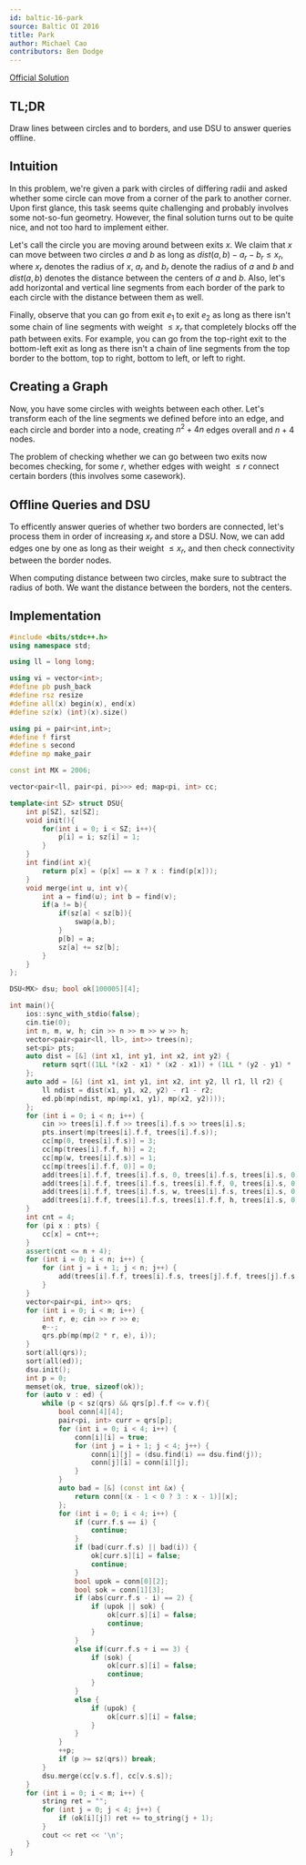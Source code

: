 ```yaml
---
id: baltic-16-park
source: Baltic OI 2016
title: Park
author: Michael Cao
contributors: Ben Dodge
---
```


[Official Solution](https://boi.cses.fi/files/boi2016_solutions.zip)

## TL;DR

Draw lines between circles and to borders, and use DSU to answer queries
offline.

## Intuition

In this problem, we're given a park with circles of differing radii and asked
whether some circle can move from a corner of the park to another corner. Upon
first glance, this task seems quite challenging and probably involves some
not-so-fun geometry. However, the final solution turns out to be quite nice, and
not too hard to implement either.

Let's call the circle you are moving around between exits $x$. We claim that $x$
can move between two circles $a$ and $b$ as long as
$dist(a, b) - a_r - b_r \leq x_r$, where $x_r$ denotes the radius of $x$, $a_r$
and $b_r$ denote the radius of $a$ and $b$ and $dist(a, b)$ denotes the distance
between the centers of $a$ and $b$. Also, let's add horizontal and vertical line
segments from each border of the park to each circle with the distance between
them as well.

Finally, observe that you can go from exit $e_1$ to exit $e_2$ as long as there
isn't some chain of line segments with weight $\leq x_r$ that completely blocks
off the path between exits. For example, you can go from the top-right exit to
the bottom-left exit as long as there isn't a chain of line segments from the
top border to the bottom, top to right, bottom to left, or left to right.

## Creating a Graph

Now, you have some circles with weights between each other. Let's transform each
of the line segments we defined before into an edge, and each circle and border
into a node, creating $n ^ 2 + 4n$ edges overall and $n + 4$ nodes.

The problem of checking whether we can go between two exits now becomes
checking, for some $r$, whether edges with weight $\leq r$ connect certain
borders (this involves some casework).

## Offline Queries and DSU

To efficently answer queries of whether two borders are connected, let's process
them in order of increasing $x_r$ and store a DSU. Now, we can add edges one by
one as long as their weight $\leq x_r$, and then check connectivity between the
border nodes.

<Warning>
	When computing distance between two circles, make sure to subtract the radius
	of both. We want the distance between the borders, not the centers.
</Warning>

## Implementation

```cpp
#include <bits/stdc++.h>
using namespace std;

using ll = long long;

using vi = vector<int>;
#define pb push_back
#define rsz resize
#define all(x) begin(x), end(x)
#define sz(x) (int)(x).size()

using pi = pair<int,int>;
#define f first
#define s second
#define mp make_pair

const int MX = 2006;

vector<pair<ll, pair<pi, pi>>> ed; map<pi, int> cc;

template<int SZ> struct DSU{
	int p[SZ], sz[SZ];
	void init(){
		for(int i = 0; i < SZ; i++){
			p[i] = i; sz[i] = 1;
		}
	}
	int find(int x){
		return p[x] = (p[x] == x ? x : find(p[x]));
	}
	void merge(int u, int v){
		int a = find(u); int b = find(v);
		if(a != b){
			if(sz[a] < sz[b]){
				swap(a,b);
			}
			p[b] = a;
			sz[a] += sz[b];
		}
	}
};

DSU<MX> dsu; bool ok[100005][4];

int main(){
	ios::sync_with_stdio(false);
	cin.tie(0);
	int n, m, w, h; cin >> n >> m >> w >> h;
	vector<pair<pair<ll, ll>, int>> trees(n);
	set<pi> pts;
	auto dist = [&] (int x1, int y1, int x2, int y2) {
		return sqrt((1LL *(x2 - x1) * (x2 - x1)) + (1LL * (y2 - y1) * (y2 - y1)));
	};
	auto add = [&] (int x1, int y1, int x2, int y2, ll r1, ll r2) {
		ll ndist = dist(x1, y1, x2, y2) - r1 - r2;
		ed.pb(mp(ndist, mp(mp(x1, y1), mp(x2, y2))));
	};
	for (int i = 0; i < n; i++) {
		cin >> trees[i].f.f >> trees[i].f.s >> trees[i].s;
		pts.insert(mp(trees[i].f.f, trees[i].f.s));
		cc[mp(0, trees[i].f.s)] = 3;
		cc[mp(trees[i].f.f, h)] = 2;
		cc[mp(w, trees[i].f.s)] = 1;
		cc[mp(trees[i].f.f, 0)] = 0;
		add(trees[i].f.f, trees[i].f.s, 0, trees[i].f.s, trees[i].s, 0);
		add(trees[i].f.f, trees[i].f.s, trees[i].f.f, 0, trees[i].s, 0);
		add(trees[i].f.f, trees[i].f.s, w, trees[i].f.s, trees[i].s, 0);
		add(trees[i].f.f, trees[i].f.s, trees[i].f.f, h, trees[i].s, 0);
	}
	int cnt = 4;
	for (pi x : pts) {
		cc[x] = cnt++;
	}
	assert(cnt <= n + 4);
	for (int i = 0; i < n; i++) {
		for (int j = i + 1; j < n; j++) {
			add(trees[i].f.f, trees[i].f.s, trees[j].f.f, trees[j].f.s, trees[i].s, trees[j].s);
		}
	}
	vector<pair<pi, int>> qrs;
	for (int i = 0; i < m; i++) {
		int r, e; cin >> r >> e;
		e--;
		qrs.pb(mp(mp(2 * r, e), i));
	}
	sort(all(qrs));
	sort(all(ed));
	dsu.init();
	int p = 0;
	memset(ok, true, sizeof(ok));
	for (auto v : ed) {
		while (p < sz(qrs) && qrs[p].f.f <= v.f){
			bool conn[4][4];
			pair<pi, int> curr = qrs[p];
			for (int i = 0; i < 4; i++) {
				conn[i][i] = true;
				for (int j = i + 1; j < 4; j++) {
					conn[i][j] = (dsu.find(i) == dsu.find(j));
					conn[j][i] = conn[i][j];
				}
			}
			auto bad = [&] (const int &x) {
				return conn[(x - 1 < 0 ? 3 : x - 1)][x];
			};
			for (int i = 0; i < 4; i++) {
				if (curr.f.s == i) {
					continue;
				}
				if (bad(curr.f.s) || bad(i)) {
					ok[curr.s][i] = false;
					continue;
				}
				bool upok = conn[0][2];
				bool sok = conn[1][3];
				if (abs(curr.f.s - i) == 2) {
					if (upok || sok) {
						ok[curr.s][i] = false;
						continue;
					}
				}
				else if(curr.f.s + i == 3) {
					if (sok) {
						ok[curr.s][i] = false;
						continue;
					}
				}
				else {
					if (upok) {
						ok[curr.s][i] = false;
					}
				}
			}
			++p;
			if (p >= sz(qrs)) break;
		}
		dsu.merge(cc[v.s.f], cc[v.s.s]);
	}
	for (int i = 0; i < m; i++) {
		string ret = "";
		for (int j = 0; j < 4; j++) {
			if (ok[i][j]) ret += to_string(j + 1);
		}
		cout << ret << '\n';
	}
}
```
